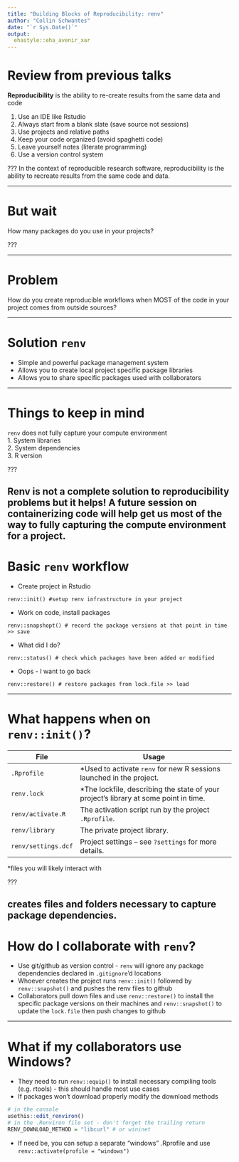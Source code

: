 ```yaml
---
title: "Building Blocks of Reproducibility: renv"
author: "Collin Schwantes"
date: "`r Sys.Date()`"
output:
  ehastyle::eha_avenir_xar
---
```


# Review from previous talks

**Reproducibility** is the ability to re-create results from the same data and code

1)  Use an IDE like Rstudio   
2)  Always start from a blank slate (save source not sessions)
3)  Use projects and relative paths  
4)  Keep your code organized (avoid spaghetti code)  
5)  Leave yourself notes (literate programming)  
6)  Use a version control system  

???
In the context of reproducible research software, reproducibility is the ability to recreate results from the same code and data. 


---

# But wait

How many packages do you use in your projects?

???

---

# Problem

How do you create reproducible workflows when MOST of the code in your project comes from outside sources?

---

# Solution `renv`

- Simple and powerful package management system
- Allows you to create local project specific package libraries
- Allows you to share specific packages used with collaborators

---

# Things to keep in mind

`renv` does not fully capture your compute environment  
1. System libraries  
2. System dependencies  
3. R version  


???

Renv is not a complete solution to reproducibility problems but it helps! A future session on containerizing code will help get us most of the way to fully capturing the compute environment for a project. 
---
# Basic `renv` workflow

- Create project in Rstudio
```
renv::init() #setup renv infrastructure in your project
```
- Work on code, install packages
``` 
renv::snapshopt() # record the package versions at that point in time >> save
```
- What did I do?
```
renv::status() # check which packages have been added or modified
```

- Oops - I want to go back 
```
renv::restore() # restore packages from lock.file >> load
```
---

# What happens when on `renv::init()`?


| **File**            | **Usage**                                                                           |
| -----------------   | ----------------------------------------------------------------------------------- |
| `.Rprofile`         | *Used to activate `renv` for new R sessions launched in the project.                 |
| `renv.lock`         | *The lockfile, describing the state of your project's library at some point in time. |
| `renv/activate.R`   | The activation script run by the project `.Rprofile`.                               |
| `renv/library`      | The private project library.                                                        |
| `renv/settings.dcf` | Project settings -- see `?settings` for more details.                               |

*files you will likely interact with

???

creates files and folders necessary to capture package dependencies.
---

# How do I collaborate with `renv`?

- Use git/github as version control - `renv` will ignore any package dependencies declared in `.gitignore`'d locations
- Whoever creates the project runs `renv::init()` followed by
`renv::snapshot()` and pushes the renv files to github
- Collaborators pull down files and use `renv::restore()` to install the specific  package versions on their machines and `renv::snapshot()` to update the `lock.file` then push changes to github

---
# What if my collaborators use Windows? 

- They need to run `renv::equip()` to install necessary compiling tools (e.g. rtools) - this should handle most use cases
- If packages won't download properly modify the download methods
```r
# in the console
usethis::edit_renviron() 
# in the .Renviron file set - don't forget the trailing return
RENV_DOWNLOAD_METHOD = "libcurl" # or wininet

```
- If need be, you can setup a separate "windows" .Rprofile and use `renv::activate(profile = "windows")`
